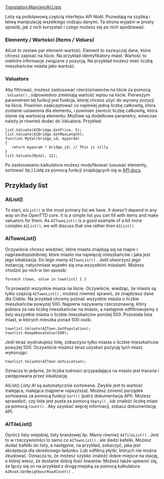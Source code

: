 [[Translation:Main/en/AI:Lists]]
<!--{{en/NoAI}}-->{{pl/NoAI}}

Listy są podstawową częścią interfejsu API NoAI. Pozwalają na szybką i łatwą manipulację wszelkiego rodzaju danymi. Ta strona wyjaśni w prosty sposób, jak z nich korzystać i czego możesz się po nich spodziewać.

=== Elementy / Wartości ''(Items / Values)'' ===
AIList to zestaw par element-wartość. Element to zazwyczaj dane, które chcesz zapisać na liście. Na przykład identyfikatory miast. Wartość to niektóre informacje związane z pozycją. Na przykład możesz mieć liczbę mieszkańców miasta jako wartość.

=== Valuators <small></small> ===
Aby filtrować, możesz zastosować rzeczoznawców na liście za pomocą <code><list>.Valuate(<valuator>)</code> , odpowiednio zmieniają wartość wpisu na liście.
Pierwszym parametrem tej funkcji jest funkcja, której chcesz użyć do wyceny pozycji na liście. Powinien zaakceptować co najmniej jedną liczbę całkowitą, która zostanie ustawiona dla elementu, i powinien zwrócić liczbę całkowitą, która stanie się wartością elementu. Możliwe są dodatkowe parametry, wówczas należy je również dodać do Valuatora. Przykład:

 list.Valuate(AIBridge.GetPrice, 5);
 list.Valuate(AIBridge.GetMaxLength);
 function MyVal(bridge_id, myparam)
 {
    return myparam * bridge_id; // This is silly
 }
 list.Valuate(MyVal, 12);

Po zastosowaniu kalkulatora możesz modyfikować (usuwać elementy, sortować itp.) Listę za pomocą funkcji znajdujących się w [http://noai.openttd.org/docs/trunk/classAIList.html API docs].

== Przykłady list ==
=== AIList() ===

To start, <code>AIList()</code> is the most primary list we have. It doesn't depend in any way on the OpenTTD core. It is a simple list you can fill with items and make valuators for them. As <code>AITownList()</code> is a good example of a bit more complex <code>AIList()</code>, we will discuss that one rather then <code>AIList()</code>.

=== AITownList() ===

Oczywiście chcesz wiedzieć, które miasta znajdują się na mapie i najprawdopodobniej: które miasto ma najwięcej mieszkańców i jaka jest jego lokalizacja. Do tego mamy <code>AITownList()</code> . Jeśli utworzysz jego instancję, natychmiast wypełni się ona wszystkimi miastami. Możesz chodzić po nich w ten sposób:

 foreach (town, value in townlist) { }

To prowadzi wszystkie miasta na liście. Oczywiście, wiedząc, że miasta są tylko częścią  <code>AITownList()</code> , możesz również sprawić, że znajdziesz dane dla Ciebie. Na przykład chcemy poznać wszystkie miasta o liczbie mieszkańców powyżej 500. Najpierw nazywamy rzeczoznawcę, który pobiera za nas liczbę mieszkańców na miasto, a następnie odfiltrowujemy z listy wszystkie miasta o liczbie mieszkańców poniżej 500. Pozostała lista miast, w których mieszka ponad 500 osób.

 townlist.Valuate(AITown.GetPopulation);
 townlist.KeepAboveValue(500);

Jeśli teraz wydrukujesz listę, zobaczysz tylko miasta o liczbie mieszkańców powyżej 500. Oczywiście możesz teraz uzyskać pozycję tych miast, wykonując:

 townlist.Valuate(AITown.GetLocation);

Oznacza to jedynie, że liczba ludności przypadająca na miasto jest tracona i zastępowana przez lokalizację.

AIList() ''Listy AI'' są automatycznie sortowane. Zwykle jest to wartość malejąca, malejąca (najpierw najwyższa). Możesz zmienić porządek sortowania za pomocą funkcji <code>Sort()</code> (patrz dokumentacja API). Możesz sprawdzić, czy lista jest pusta za pomocą <code>Empty()</code> , lub znaleźć liczbę miast za pomocą <code>Count()</code> . Aby uzyskać więcej informacji, zobacz dokumentację API.

=== AITileList() ===

Oprócz listy miejskiej, listy branżowej itp. Mamy również <code>AITileList()</code> . Jest to w rzeczywistości to samo co <code>AITownList()</code> , ale śledzi kafelki. Możesz dodać kafelki do listy, a następnie, na przykład, zobaczyć, jaka jest akceptacja dla określonego ładunku. Lub odfiltruj płytki, których nie można zbudować. Oznacza to, że możesz szybko znaleźć dobre miejsce na stację, o której wiesz, że dostanie dobrą ilość towarów. Możesz także upewnić się, że łączy się on na przykład z drogą miejską za pomocą kalkulatora <code>AIRoad.GetNeighbourRoadCount()</code> .